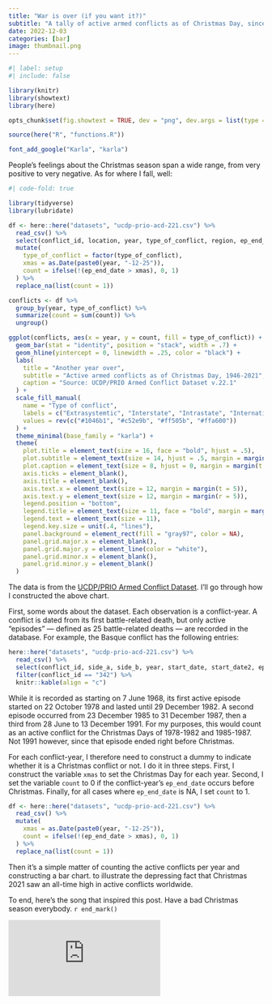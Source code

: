 ```yaml
---
title: "War is over (if you want it?)"
subtitle: "A tally of active armed conflicts as of Christmas Day, since 1946"
date: 2022-12-03
categories: [bar]
image: thumbnail.png
---
```


```r
#| label: setup
#| include: false

library(knitr)
library(showtext)
library(here)

opts_chunk$set(fig.showtext = TRUE, dev = "png", dev.args = list(type = "cairo-png"))

source(here("R", "functions.R"))

font_add_google("Karla", "karla")
```

People's feelings about the Christmas season span a wide range, from very positive to very negative. As for where I fall, well:

```r
#| code-fold: true

library(tidyverse)
library(lubridate)

df <- here::here("datasets", "ucdp-prio-acd-221.csv") %>%
  read_csv() %>%
  select(conflict_id, location, year, type_of_conflict, region, ep_end_date, region) %>%
  mutate(
    type_of_conflict = factor(type_of_conflict),
    xmas = as.Date(paste0(year, "-12-25")),
    count = ifelse(!(ep_end_date > xmas), 0, 1)
  ) %>%
  replace_na(list(count = 1))

conflicts <- df %>%
  group_by(year, type_of_conflict) %>%
  summarize(count = sum(count)) %>%
  ungroup()

ggplot(conflicts, aes(x = year, y = count, fill = type_of_conflict)) +
  geom_bar(stat = "identity", position = "stack", width = .7) +
  geom_hline(yintercept = 0, linewidth = .25, color = "black") +
  labs(
    title = "Another year over",
    subtitle = "Active armed conflicts as of Christmas Day, 1946-2021",
    caption = "Source: UCDP/PRIO Armed Conflict Dataset v.22.1"
  ) +
  scale_fill_manual(
    name = "Type of conflict",
    labels = c("Extrasystemtic", "Interstate", "Intrastate", "Internationalized intrastate"),
    values = rev(c("#1046b1", "#c52e9b", "#ff505b", "#ffa600"))
  ) +
  theme_minimal(base_family = "karla") +
  theme(
    plot.title = element_text(size = 16, face = "bold", hjust = .5),
    plot.subtitle = element_text(size = 14, hjust = .5, margin = margin(b = 15)),
    plot.caption = element_text(size = 8, hjust = 0, margin = margin(t = 10)),
    axis.ticks = element_blank(),
    axis.title = element_blank(),
    axis.text.x = element_text(size = 12, margin = margin(t = 5)),
    axis.text.y = element_text(size = 12, margin = margin(r = 5)),
    legend.position = "bottom",
    legend.title = element_text(size = 11, face = "bold", margin = margin(r = 10)),
    legend.text = element_text(size = 11),
    legend.key.size = unit(.4, "lines"),
    panel.background = element_rect(fill = "gray97", color = NA),
    panel.grid.major.x = element_blank(),
    panel.grid.major.y = element_line(color = "white"),
    panel.grid.minor.x = element_blank(),
    panel.grid.minor.y = element_blank()
  )
```

The data is from the [UCDP/PRIO Armed Conflict Dataset](https://ucdp.uu.se/downloads/index.html). I'll go through how I constructed the above chart.

First, some words about the dataset. Each observation is a conflict-year. A conflict is dated from its first battle-related death, but only active "episodes" --- defined as 25 battle-related deaths --- are recorded in the database. For example, the Basque conflict has the following entries:

```r
here::here("datasets", "ucdp-prio-acd-221.csv") %>%
  read_csv() %>%
  select(conflict_id, side_a, side_b, year, start_date, start_date2, ep_end_date) %>%
  filter(conflict_id == "342") %>%
  knitr::kable(align = "c")
```

While it is recorded as starting on 7 June 1968, its first active episode started on 22 October 1978 and lasted until 29 December 1982. A second episode occurred from 23 December 1985 to 31 December 1987, then a third from 28 June to 13 December 1991. For my purposes, this would count as an active conflict for the Christmas Days of 1978-1982 and 1985-1987. Not 1991 however, since that episode ended right before Christmas.

For each conflict-year, I therefore need to construct a dummy to indicate whether it is a Christmas conflict or not. I do it in three steps. First, I construct the variable `xmas` to set the Christmas Day for each year. Second, I set the variable `count` to 0 if the conflict-year's `ep_end_date` occurs before Christmas. Finally, for all cases where `ep_end_date` is NA, I set `count` to 1.

```r
df <- here::here("datasets", "ucdp-prio-acd-221.csv") %>%
  read_csv() %>%
  mutate(
    xmas = as.Date(paste0(year, "-12-25")),
    count = ifelse(!(ep_end_date > xmas), 0, 1)
  ) %>%
  replace_na(list(count = 1))
```

Then it's a simple matter of counting the active conflicts per year and constructing a bar chart. to illustrate the depressing fact that Christmas 2021 saw an all-time high in active conflicts worldwide.

To end, here's the song that inspired this post. Have a bad Christmas season everybody. `r end_mark()`

::: container
<iframe src="https://www.youtube.com/embed/Zr9EOFuuIk4" class="video" frameborder="0" allow="accelerometer; autoplay; clipboard-write; encrypted-media; gyroscope; picture-in-picture" allowfullscreen>

</iframe>
:::
